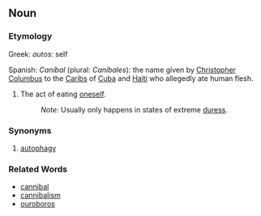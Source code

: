 ==Noun==

===Etymology===
Greek: ''autos'': self 

Spanish: ''Caníbal'' (plural: ''Caníbales''): the name given by [[w:Christopher Columbus|Christopher Columbus]] to the [[w:Caribs|Caribs]] of [[w:Cuba|Cuba]] and [[w:Haiti|Haiti]] who allegedly ate human flesh.


#The act of eating [[oneself]].
#:''Note:'' Usually only happens in states of extreme [[duress]].

===Synonyms===
#[[autophagy]]

===Related Words===

*[[cannibal]]
*[[cannibalism]]
*[[ouroboros]]